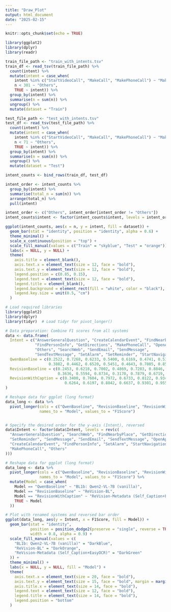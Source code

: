 ```yaml
---
title: "Draw_Plot"
output: html_document
date: "2025-02-15"
---
```


```r
knitr::opts_chunk$set(echo = TRUE)
```


```r
library(ggplot2)
library(dplyr)
library(readr)

train_file_path <- "train_with_intents.tsv"
train_df <- read_tsv(train_file_path) %>%
  count(intent) %>%
  mutate(intent = case_when(
    intent %in% c("StartVideoCall", "MakeCall", "MakePhoneCall") ~ "MakePhoneCall",
    n < 301 ~ "Others",
    TRUE ~ intent)) %>%
  group_by(intent) %>%
  summarise(n = sum(n)) %>%
  ungroup() %>%
  mutate(dataset = "Train")

test_file_path <- "test_with_intents.tsv"
test_df <- read_tsv(test_file_path) %>%
  count(intent) %>%
  mutate(intent = case_when(
    intent %in% c("StartVideoCall", "MakeCall", "MakePhoneCall") ~ "MakePhoneCall",
    n < 71 ~ "Others",
    TRUE ~ intent)) %>%
  group_by(intent) %>%
  summarise(n = sum(n)) %>%
  ungroup() %>%
  mutate(dataset = "Test")

intent_counts <- bind_rows(train_df, test_df)

intent_order <- intent_counts %>%
  group_by(intent) %>%
  summarise(total_n = sum(n)) %>%
  arrange(total_n) %>%
  pull(intent)

intent_order <- c("Others", intent_order[intent_order != "Others"])
intent_counts$intent <- factor(intent_counts$intent, levels = intent_order)

ggplot(intent_counts, aes(x = n, y = intent, fill = dataset)) +
  geom_bar(stat = "identity", position = "identity", alpha = 0.6) +
  theme_minimal() +
  scale_x_continuous(position = "top") +
  scale_fill_manual(values = c("Train" = "skyblue", "Test" = "orange")) +
  labs(x = NULL, y = NULL) + 
  theme(
    axis.title = element_blank(),  
    axis.text.x = element_text(size = 12, face = "bold"), 
    axis.text.y = element_text(size = 12, face = "bold"),  
    legend.position = c(0.85, 0.15), 
    legend.text = element_text(size = 12, face = "bold"), 
    legend.title = element_blank(), 
    legend.background = element_rect(fill = "white", color = "black"), 
    legend.key.size = unit(0.5, "cm")  
  )


```

```r
# Load required libraries
library(ggplot2)
library(dplyr)
library(tidyr)  # Load tidyr for pivot_longer()

# Data preparation: Combine F1 scores from all systems
data <- data.frame(
  Intent = c("AnswerGeneralQuestion", "CreateCalendarEvent", "FindNearbyPlace", 
             "FindPersonInfo", "GetDirections", "MakePhoneCall", "OpenApp", 
             "Others", "SearchWeb", "SendEmail", "SendMessage", 
             "SendTextMessage", "SetAlarm", "SetReminder", "StartNavigation"),
  QwenBaseline = c(0.2522, 0.7268, 0.6233, 0.5400, 0.6169, 0.4741, 0.5394, 
                   0.3882, 0.4462, 0.6520, 0.5451, 0.4643, 0.7805, 0.8589, 0.0328),
  RevisionBaseline = c(0.2453, 0.6218, 0.7002, 0.4869, 0.7283, 0.8846, 0.8024, 
                       0.3636, 0.5594, 0.8734, 0.3170, 0.7879, 0.6719, 0.8505, 0.6296),
  RevisionWithCaption = c(0.3400, 0.7604, 0.7972, 0.6733, 0.8122, 0.9347, 0.8231, 
                          0.6264, 0.6197, 0.8842, 0.6637, 0.9301, 0.9558, 0.9511, 0.7339)
)

# Reshape data for ggplot (long format)
data_long <- data %>%
  pivot_longer(cols = c("QwenBaseline", "RevisionBaseline", "RevisionWithCaption"),
               names_to = "Model", values_to = "F1Score")


# Specify the desired order for the y-axis (Intent), reversed
data$Intent <- factor(data$Intent, levels = rev(c(
  "AnswerGeneralQuestion", "SearchWeb", "FindNearbyPlace", "GetDirections", 
  "SetReminder", "SendMessage", "SendEmail", "SendTextMessage", "OpenApp", 
  "CreateCalendarEvent", "FindPersonInfo", "SetAlarm", "StartNavigation", 
  "MakePhoneCall", "Others"
)))

# Reshape data for ggplot (long format)
data_long <- data %>%
  pivot_longer(cols = c("QwenBaseline", "RevisionBaseline", "RevisionWithCaption"),
               names_to = "Model", values_to = "F1Score") %>%
  mutate(Model = case_when(
    Model == "QwenBaseline" ~ "BL1b: Qwen2-VL-7B (vanilla)",
    Model == "RevisionBaseline" ~ "ReVision-BL",
    Model == "RevisionWithCaption" ~ "ReVision-Metadata (Self_Caption+EasyOCR)",
    TRUE ~ Model
  ))

# Plot with renamed systems and reversed bar order
ggplot(data_long, aes(y = Intent, x = F1Score, fill = Model)) +
  geom_bar(stat = "identity", 
           position = position_dodge2(preserve = "single", reverse = TRUE), # Reverse the order within groups
           width = 0.8, alpha = 0.9) +
  scale_fill_manual(values = c(
    "BL1b: Qwen2-VL-7B (vanilla)" = "DarkBlue", 
    "ReVision-BL" = "DarkOrange", 
    "ReVision-Metadata (Self_Caption+EasyOCR)" = "DarkGreen"
  )) +
  theme_minimal() +
  labs(x = NULL, y = NULL, fill = "Model") + 
  theme(
    axis.text.x = element_text(size = 20, face = "bold"),
    axis.text.y = element_text(size = 15, face = "bold", margin = margin(t = 5, b = 5)),
    axis.title.x = element_text(size = 14, face = "bold"),
    legend.text = element_text(size = 12, face = "bold"),
    legend.title = element_text(size = 14, face = "bold"),
    legend.position = "bottom"
  )





```
